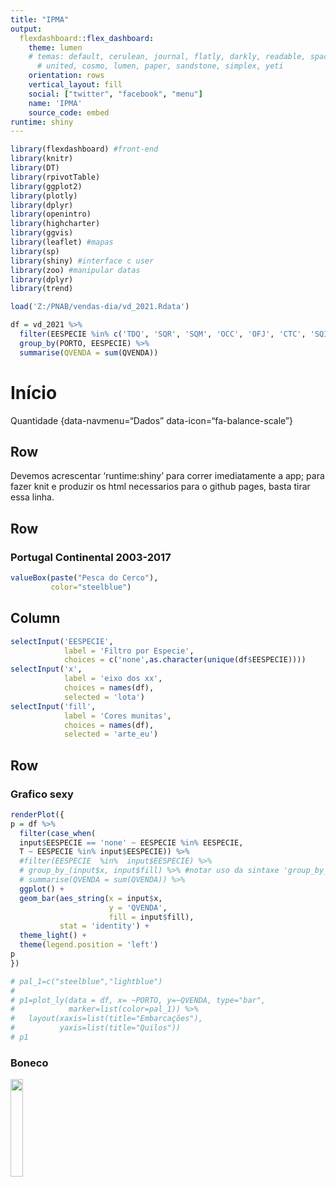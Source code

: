 ```yaml
---
title: "IPMA"
output: 
  flexdashboard::flex_dashboard:
    theme: lumen
    # temas: default, cerulean, journal, flatly, darkly, readable, spacelab, 
      # united, cosmo, lumen, paper, sandstone, simplex, yeti
    orientation: rows
    vertical_layout: fill
    social: ["twitter", "facebook", "menu"]
    name: 'IPMA'
    source_code: embed
runtime: shiny
---
```


```r
library(flexdashboard) #front-end
library(knitr)
library(DT)
library(rpivotTable)
library(ggplot2)
library(plotly)
library(dplyr)
library(openintro)
library(highcharter)
library(ggvis)
library(leaflet) #mapas
library(sp)
library(shiny) #interface c user
library(zoo) #manipular datas
library(dplyr)
library(trend)
```

```r
load('Z:/PNAB/vendas-dia/vd_2021.Rdata')

df = vd_2021 %>%
  filter(EESPECIE %in% c('TDQ', 'SQR', 'SQM', 'OCC', 'OFJ', 'CTC', 'SQI')) %>% 
  group_by(PORTO, EESPECIE) %>% 
  summarise(QVENDA = sum(QVENDA))
```

Início {data-icon="fa-home"}
================================

Quantidade {data-navmenu="Dados" data-icon="fa-balance-scale"}

Row { data-height=20 }
--------------------------------

Devemos acrescentar 'runtime:shiny' para correr imediatamente a app; para fazer knit e produzir os html necessarios para o github pages, basta tirar essa linha.

Row 
--------------------------------

### Portugal Continental 2003-2017
```r
valueBox(paste("Pesca do Cerco"),
         color="steelblue")
```

Column {.sidebar}
-----------------------------------------------------------------------

```r
selectInput('EESPECIE',
            label = 'Filtro por Especie',
            choices = c('none',as.character(unique(df$EESPECIE))))
selectInput('x',
            label = 'eixo dos xx',
            choices = names(df),
            selected = 'lota')
selectInput('fill',
            label = 'Cores munitas',
            choices = names(df),
            selected = 'arte_eu')

```


Row {data-width=325}
--------------------------------

### Grafico sexy

```r
renderPlot({
p = df %>%
  filter(case_when(
  input$EESPECIE == 'none' ~ EESPECIE %in% EESPECIE,
  T ~ EESPECIE %in% input$EESPECIE)) %>%
  #filter(EESPECIE  %in%  input$EESPECIE) %>%
  # group_by_(input$x, input$fill) %>% #notar uso da sintaxe 'group_by_' para permitir ingerir o input
  # summarise(QVENDA = sum(QVENDA)) %>%
  ggplot() + 
  geom_bar(aes_string(x = input$x,
                      y = 'QVENDA',
                      fill = input$fill),
           stat = 'identity') + 
  theme_light() + 
  theme(legend.position = 'left')
p
})
```

```r

# pal_1=c("steelblue","lightblue")
# 
# p1=plot_ly(data = df, x= ~PORTO, y=~QVENDA, type="bar",
#            marker=list(color=pal_1)) %>%
#   layout(xaxis=list(title="Embarcações"), 
#          yaxis=list(title="Quilos"))
# p1
```

### Boneco
![](imgs/gc.jpg){ width=20% }
